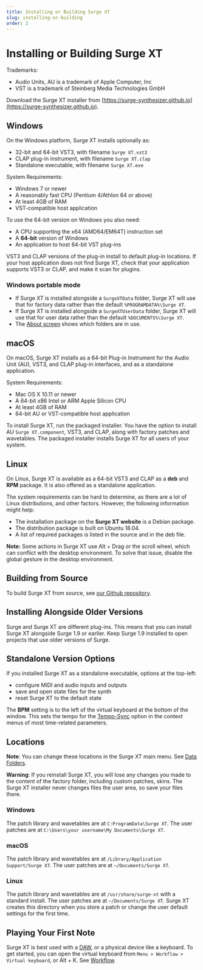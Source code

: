 ```yaml
---
title: Installing or Building Surge XT
slug: installing-or-building
order: 2
---
```


# Installing or Building Surge XT

Trademarks:

- Audio Units, AU is a trademark of Apple Computer, Inc
- VST is a trademark of Steinberg Media Technologies GmbH

Download the Surge XT installer from [https://surge-synthesizer.github.io](https://surge-synthesizer.github.io).


## Windows

On the Windows platform, Surge XT installs optionally as:

- 32-bit and 64-bit VST3, with filename `Surge XT.vst3`
- CLAP plug-in instrument, with filename `Surge XT.clap`
- Standalone executable, with filename `Surge XT.exe`

System Requirements:

- Windows 7 or newer
- A reasonably fast CPU (Pentium 4/Athlon 64 or above)
- At least 4GB of RAM
- VST-compatible host application

To use the 64-bit version on Windows you also need:

- A CPU supporting the x64 (AMD64/EM64T) instruction set
- A **64-bit** version of Windows
- An application to host 64-bit VST plug-ins

VST3 and CLAP versions of the plug-in install to default plug-in locations. If your host application does not find Surge XT, check that your application supports VST3 or CLAP, and make it scan for plugins.

### Windows portable mode

- If Surge XT is installed alongside a `SurgeXTData` folder, Surge XT will use that for factory data rather than the default `%PROGRAMDATA%\Surge XT`.
- If Surge XT is installed alongside a `SurgeXTUserData` folder, Surge XT will use that for user data rather than the default `%DOCUMENTS%\Surge XT`.
- The [About screen](#about-surge-xt) shows which folders are in use.


## macOS

On macOS, Surge XT installs as a 64-bit Plug-in Instrument for the Audio Unit (AU), VST3, and CLAP plug-in interfaces, and as a standalone application.

System Requirements:

- Mac OS X 10.11 or newer
- A 64-bit x86 Intel or ARM Apple Silicon CPU
- At least 4GB of RAM
- 64-bit AU or VST-compatible host application

To install Surge XT, run the packaged installer. You have the option to install AU `Surge XT.component`, VST3, and CLAP, along with factory patches and wavetables. The packaged installer installs Surge XT for all users of your system.


## Linux

On Linux, Surge XT is available as a 64-bit VST3 and CLAP as a **deb** and **RPM** package.
It is also offered as a standalone application.

The system requirements can be hard to determine, as there are a lot of Linux distributions, and other factors.
However, the following information might help:

- The installation package on the **Surge XT website** is a Debian package.
- The distribution package is built on Ubuntu 18.04.
- A list of required packages is listed in the source and in the deb file.

**Note:** Some actions in Surge XT use Alt + Drag or the scroll wheel, which can conflict with the desktop environment. To solve that issue, disable the global gesture in the desktop environment.


## Building from Source

To build Surge XT from source, see
[our Github repository](https://github.com/surge-synthesizer/surge).


## Installing Alongside Older Versions

Surge and Surge XT are different plug-ins. This means that you can install Surge XT alongside Surge 1.9 or earlier. Keep Surge 1.9 installed to open projects that use older versions of Surge.


## Standalone Version Options

If you installed Surge XT as a standalone executable, options at the top-left:
- configure MIDI and audio inputs and outputs
- save and open state files for the synth
- reset Surge XT to the default state

The **BPM** setting is to the left of the virtual keyboard at the bottom of the window. This sets the tempo for the [Tempo-Sync](#tempo-sync) option in the context menus of most time-related parameters.


## Locations

**Note**: You can change these locations in the Surge XT main menu. See [Data Folders](#data-folders).

**Warning**: If you reinstall Surge XT, you will lose any changes you made to the content of the factory folder, including custom patches, skins. The Surge XT installer never changes files the user area, so save your files there.

### Windows

The patch library and wavetables are at `C:ProgramData\Surge XT`.
The user patches are at `C:\Users\your username\My Documents\Surge XT`.

### macOS

The patch library and wavetables are at `/Library/Application Support/Surge XT`.
The user patches are at `~/Documents/Surge XT`.

### Linux

The patch library and wavetables are at `/usr/share/surge-xt` with a standard install.
The user patches are at `~/Documents/Surge XT`. Surge XT creates this directory when you store a patch
or change the user default settings for the first time.


## Playing Your First Note

Surge XT is best used with a [DAW](https://en.wikipedia.org/wiki/Digital_audio_workstation), or a physical device like a keyboard. To get started, you can open the virtual keyboard from `Menu > Workflow > Virtual keyboard`, or Alt + K. See [Workflow](#workflow).
